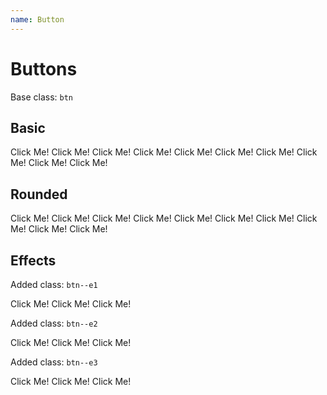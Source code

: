 ```yaml
---
name: Button
---
```


# Buttons

Base class: `btn`  

## Basic

<Playground>
<DocumentationWrapper>
  <a class="btn m-grey-1">Click Me!</a>
  <a class="btn m-grey-2">Click Me!</a>
  <a class="btn m-grey-3">Click Me!</a>
  <a class="btn m-primary">Click Me!</a>
  <a class="btn m-secondary">Click Me!</a>
  <a class="btn m-tertiary">Click Me!</a>
  <a class="btn m-valid">Click Me!</a>
  <a class="btn m-invalid">Click Me!</a>
  <a class="btn m-info">Click Me!</a>
  <a class="btn m-alert">Click Me!</a>
</DocumentationWrapper>
</Playground>


## Rounded

<Playground>
<DocumentationWrapper>
  <a class="btn m-grey-1 m-rounded-xt">Click Me!</a>
  <a class="btn m-grey-2 m-rounded-xt">Click Me!</a>
  <a class="btn m-grey-3 m-rounded-xt">Click Me!</a>
  <a class="btn m-primary m-rounded-xt">Click Me!</a>
  <a class="btn m-secondary m-rounded-ty">Click Me!</a>
  <a class="btn m-tertiary m-rounded-xt">Click Me!</a>
  <a class="btn m-valid m-rounded-xt">Click Me!</a>
  <a class="btn m-invalid m-rounded-xt">Click Me!</a>
  <a class="btn m-info m-rounded-xt">Click Me!</a>
  <a class="btn m-alert m-rounded-xt">Click Me!</a>
</DocumentationWrapper>
</Playground>

## Effects

Added class: `btn--e1`

<DocumentationWrapper>
  <a class="btn btn--primary btn--r1 btn--e1 u-mr-md">Click Me!</a>
  <a class="btn btn--secondary btn--r1 btn--e1 u-mr-md">Click Me!</a>
  <a class="btn btn--tertiary btn--r1 btn--e1">Click Me!</a>
</DocumentationWrapper>

Added class: `btn--e2`

<DocumentationWrapper>
  <a class="btn btn--primary btn--r1 btn--e2 u-mr-md">Click Me!</a>
  <a class="btn btn--secondary btn--r1 btn--e2 u-mr-md">Click Me!</a>
  <a class="btn btn--tertiary btn--r1 btn--e2">Click Me!</a>
</DocumentationWrapper>

Added class: `btn--e3`

<DocumentationWrapper>
  <a className="btn btn--primary btn--r1 btn--e3 u-mr-md">Click Me!</a>
  <a className="btn btn--secondary btn--r1 btn--e3 u-mr-md">Click Me!</a>
  <a className="btn btn--tertiary btn--r1 btn--e3">Click Me!</a>
</DocumentationWrapper>


